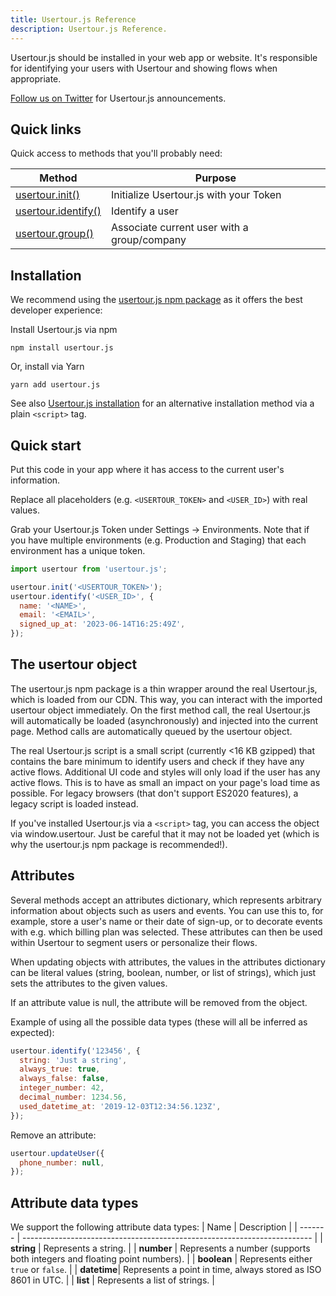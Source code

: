 ```yaml
---
title: Usertour.js Reference
description: Usertour.js Reference.
---
```


Usertour.js should be installed in your web app or website. It's responsible for identifying your users with Usertour and showing flows when appropriate.

[Follow us on Twitter](https://x.com/usertourio) for Usertour.js announcements.

## Quick links

Quick access to methods that you'll probably need:

| Method                         | Purpose                                     |
| ------------------------------ | ------------------------------------------- |
| [usertour.init() ](/docs/developers/usertourjs-reference/method#init)     | Initialize Usertour.js with your Token️     |
| [usertour.identify() ](/docs/developers/usertourjs-reference/method#identify) | Identify a user️                            |
| [usertour.group() ](/docs/developers/usertourjs-reference/method#group)    | Associate current user with a group/company |

## Installation

We recommend using the [usertour.js npm package](/docs/developers/usertourjs-reference/installation#npm-installation) as it offers the best developer experience:

Install Usertour.js via npm

```shell
npm install usertour.js
```

Or, install via Yarn

```shell
yarn add usertour.js
```

See also [Usertour.js installation](/docs/developers/usertourjs-reference/installation) for an alternative installation method via a plain `<script>` tag.

## Quick start

Put this code in your app where it has access to the current user's information.

Replace all placeholders (e.g. `<USERTOUR_TOKEN>` and `<USER_ID>`) with real values.

Grab your Usertour.js Token under Settings -> Environments. Note that if you have multiple environments (e.g. Production and Staging) that each environment has a unique token.

```javascript
import usertour from 'usertour.js';

usertour.init('<USERTOUR_TOKEN>');
usertour.identify('<USER_ID>', {
  name: '<NAME>',
  email: '<EMAIL>',
  signed_up_at: '2023-06-14T16:25:49Z',
});
```

## The usertour object

The usertour.js npm package is a thin wrapper around the real Usertour.js, which is loaded from our CDN. This way, you can interact with the imported usertour object immediately. On the first method call, the real Usertour.js will automatically be loaded (asynchronously) and injected into the current page. Method calls are automatically queued by the usertour object.

The real Usertour.js script is a small script (currently \<16 KB gzipped) that contains the bare minimum to identify users and check if they have any active flows. Additional UI code and styles will only load if the user has any active flows. This is to have as small an impact on your page's load time as possible. For legacy browsers (that don't support ES2020 features), a legacy script is loaded instead.

If you've installed Usertour.js via a `<script>` tag, you can access the object via window.usertour. Just be careful that it may not be loaded yet (which is why the usertour.js npm package is recommended!).

## Attributes

Several methods accept an attributes dictionary, which represents arbitrary information about objects such as users and events. You can use this to, for example, store a user's name or their date of sign-up, or to decorate events with e.g. which billing plan was selected. These attributes can then be used within Usertour to segment users or personalize their flows.

When updating objects with attributes, the values in the attributes dictionary can be literal values (string, boolean, number, or list of strings), which just sets the attributes to the given values.

If an attribute value is null, the attribute will be removed from the object.

Example of using all the possible data types (these will all be inferred as expected):

```javascript
usertour.identify('123456', {
  string: 'Just a string',
  always_true: true,
  always_false: false,
  integer_number: 42,
  decimal_number: 1234.56,
  used_datetime_at: '2019-12-03T12:34:56.123Z',
});
```

Remove an attribute:

```javascript
usertour.updateUser({
  phone_number: null,
});
```

## Attribute data types
We support the following attribute data types:
| Name | Description |
| ------- | ------------------------------------------------------------------------ |
| **string** | Represents a string. |
| **number** | Represents a number (supports both integers and floating point numbers). |
| **boolean** | Represents either `true` or `false`. |
| **datetime**| Represents a point in time, always stored as ISO 8601 in UTC. |
| **list** | Represents a list of strings. |
